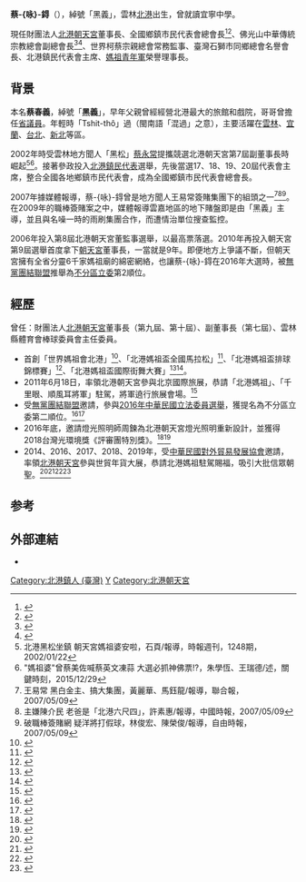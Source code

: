 {{multiple issues|
{{autobiography|time=2017-03-25T15:39:59+00:00}}
{{advert|time=2017-03-25T15:39:59+00:00}}
}}
{{noteTA
|T=zh-cn:蔡咏锝; zh-tw:蔡咏鍀; zh-hk:蔡咏鍀; zh-mo:蔡咏鍀; zh-sg:蔡咏锝;
}}
{{Infobox AM
|name = 蔡-{咏}-鍀
|image = 
|sex = 男
|nationality = {{ROC}}
|birth_date = {{birthdateandage|1961|10|10}}
|birth_place = {{TWN}}雲林縣北港鎮
|residence = {{TWN}}[[雲林縣|雲林縣]][[北港鎮_(台灣)|北港鎮]]
|nickname = 黑義
|religion = [[媽祖|媽祖]]
| party = {{Nonp}}
}}
'''蔡-{咏}-鍀'''（{{bd|1961年|10月10日}}），綽號「黑義」，雲林[[北港鎮_(臺灣)|北港]]出生，曾就讀宜寧中學。

現任財團法人[[北港朝天宮|北港朝天宮]]董事長、全國鄉鎮市民代表會總會長<ref>{{Cite news|url=http://tupshow.com/new_con.php?pid=426|title=全國鄉鎮市民代表總會 敦促中央修改宮廟課稅|last=|first=|date=|work=|accessdate=}}</ref><ref>{{Cite news|url=http://www.epochtimes.com/b5/15/4/23/n4418682.htm|title=台灣鄉鎮市民代表聯合研討會 北港舉行|last=|first=|date=|work=大紀元|accessdate=}}</ref>、佛光山中華傳統宗教總會副總會長<ref>{{Cite web|url=http://web.fgs.org.tw/news_detail.php?ihome=D51002&NewsCatId=613&u_id=13317|title=中華傳統宗教總會 蔡咏鍀、蔡金鍊力挺|accessdate=|author=|date=|publisher=}}</ref><ref>{{Cite web|url=http://www.fgsbmc.org.tw/GauD.aspx?PNO=2015120004|title=中華傳統宗教總會成立 共創人間之善美|accessdate=|author=|date=|publisher=}}</ref>、世界柯蔡宗親總會常務監事、臺灣石獅市同鄉總會名譽會長、北港鎮民代表會主席、[https://www.facebook.com/MatsuYouth 媽祖青年軍]榮譽理事長。

== 背景 ==
本名'''蔡春義'''，綽號「'''黑義'''」，早年父親曾經經營北港最大的旅館和戲院，哥哥曾擔任[[省議員|省議員]]。年輕時「Tshit-thô」過（閩南語「混過」之意），主要活躍在[[雲林縣|雲林]]、[[宜蘭縣|宜蘭]]、[[臺北|台北]]、[[新北市|新北]]等區。

2002年時受雲林地方聞人「黑松」[[蔡永常|蔡永常]]提攜競選北港朝天宮第7屆副董事長時崛起<ref>北港黑松坐鎮 朝天宮媽祖婆安啦，石頁/報導，時報週刊，1248期，2002/01/22</ref><ref name="tvshow2">"媽祖婆"曾蔡美佐喊蔡英文凍蒜 大選必抓神佛票!?，朱學恆、王瑞德/述，關鍵時刻，2015/12/29</ref>。接著參政投入[[鄉鎮市區民代表|北港鎮民代表]]選舉，先後當選17、18、19、20屆代表會主席，整合全國各地鄉鎮市民代表會，成為全國鄉鎮市民代表會總會長。

2007年據媒體報導，蔡-{咏}-鍀曾是地方聞人王易常簽賭集團下的組頭之一<ref>王易常 黑白金主、搞大集團，黃麗華、馬鈺龍/報導，聯合報，2007/05/09</ref><ref>主嫌陳介民 老爸是「北港六尺四」，許素惠/報導，中國時報，2007/05/09</ref><ref>破職棒簽賭網 疑洋將打假球，林俊宏、陳榮俊/報導，自由時報，2007/05/09</ref>。在2009年的職棒簽賭案之中，媒體報導雲嘉地區的地下賭盤即是由「黑義」主導，並且與名噪一時的雨刷集團合作，而遭情治單位搜查監控。

2006年投入第8屆北港朝天宮董監事選舉，以最高票落選。2010年再投入朝天宮第9屆選舉首度拿下[[朝天宮|朝天宮]]董事長，一當就是9年。即便地方上爭議不斷，但朝天宮擁有全省分靈6千家媽祖廟的綿密網絡，也讓蔡-{咏}-鍀在2016年大選時，被[[無黨團結聯盟|無黨團結聯盟]]推舉為[[不分區立委|不分區立委]]第2順位。

== 經歷 ==
曾任：財團法人[[北港朝天宮|北港朝天宮]]董事長（第九屆、第十屆）、副董事長（第七屆）、雲林縣體育會棒球委員會主任委員。
*首創「世界媽祖會北港」<ref>{{Cite web|url=http://www.matsu.org.tw/NewsDetail.aspx?selectID=332|title=北港朝天宮|accessdate=2017-03-29|author=|date=|work=|publisher=}}</ref>、「北港媽祖盃全國馬拉松」<ref>{{Cite news|url=http://news.ltn.com.tw/news/life/breakingnews/1865305|title=北港媽祖盃馬拉松 送8萬元金媽祖及i7等大獎|last=|first=|date=2016-10-24|work=自由時報|accessdate=}}</ref>、「北港媽祖盃排球錦標賽」<ref>{{Cite news|url=https://udn.com/news/story/7326/2026367|title=北港媽祖盃排球賽 盛大開幕如閱兵|last=|first=|date=2016-10-16|work=聯合新聞網|accessdate=}}</ref>、「北港媽祖盃國際街舞大賽」<ref>{{Cite news|url=http://www.chinatimes.com/newspapers/20170204000399-260107|title=朝天宮辦街舞 蔡咏鍀勁裝吸睛|last=|first=|date=|work=|accessdate=}}</ref><ref>{{Cite web|url=http://www.matsu.org.tw/MediaDetail.aspx?p=365|title=北港媽祖盃國際街舞大賽預告片|accessdate=|author=|date=|publisher=}}</ref>。
*2011年6月18日，率領北港朝天宮參與北京國際旅展，恭請「北港媽祖」、「千里眼、順風耳將軍」駐駕，將軍遶行旅展會場。<ref>{{Cite news|url=http://www.hellotw.com/lajl/wjws/201106/t20110623_663371.htm|title=台灣媽祖信仰中心北港朝天宮 北京展風姿|last=|first=|date=2011-06-23|work=你好台灣|accessdate=}}</ref>
*受[[無黨團結聯盟|無黨團結聯盟]]邀請，參與[[2016年中華民國立法委員選舉|2016年中華民國立法委員選舉]]，獲提名為不分區立委第二順位。<ref>{{Cite news|url=http://www.appledaily.com.tw/realtimenews/article/new/20150515/610957/|title=盼媽祖保佑　北港朝天宮董座參選立委|last=|first=|date=|work=蘋果日報|accessdate=}}</ref><ref>{{Cite news|url=https://tw.news.yahoo.com/%E5%8C%97%E6%B8%AF%E6%9C%9D%E5%A4%A9%E5%AE%AE%E8%91%A3%E4%BA%8B%E9%95%B7%E8%94%A1%E5%92%8F%E9%8D%80-%E5%88%97%E7%84%A1%E9%BB%A8%E4%B8%8D%E5%88%86%E5%8D%80-083341041.html|title=北港朝天宮董事長蔡咏鍀 列無黨不分區|last=|first=|date=|work=NOWnews|accessdate=}}</ref>
*2016年底，邀請燈光照明師周鍊為北港朝天宮燈光照明重新設計，並獲得2018台灣光環境獎《評審團特別獎》。<ref>{{Cite news|url=http://www.appledaily.com.tw/realtimenews/article/new/20170126/1043964/|title=國際大師操刀　北港朝天宮夜間亮起來|last=|first=|date=|work=蘋果日報|accessdate=}}</ref><ref>{{Cite news|url=https://www.youtube.com/watch?v=efO9i3V_6Yo|title=[東森新聞]國際大師周鍊操刀設計 北港朝天宮變璀璨花燈|last=|first=|date=|work=Youtube|accessdate=}}</ref>
*2014、2016、2017、2018、2019年，受[[中華民國對外貿易發展協會|中華民國對外貿易發展協會]]邀請，率領[[北港朝天宮|北港朝天宮]]參與世貿年貨大展，恭請北港媽祖駐駕賜福，吸引大批信眾朝聖。<ref>{{Cite news|url=http://www.chinatimes.com/realtimenews/20140115005474-260405|title=北港媽祖駐駕世貿年貨大展|last=|first=|date=2014-01-15|work=中時電子報|accessdate=}}</ref><ref>{{Cite news|url=http://news.ltn.com.tw/news/life/breakingnews/1580517|title=年貨大展開跑！放送 200萬元獎項 還能抽純金媽祖|last=|first=|date=2016-01-21|work=自由時報|accessdate=}}</ref><ref>{{Cite news|url=http://www.chinatimes.com/newspapers/20170113000138-260204|title=大吹異國風 貿協年貨展開跑 北港媽祖加持|last=|first=|date=2017-01-13|work=中時電子報|accessdate=}}</ref><ref>{{Cite news|url=http://www.chinatimes.com/realtimenews/20170116005204-260405|title=世貿年貨展喜迎32萬人潮 熱鬧閉幕喜迎金雞年|last=|first=|date=2017-01-16|work=中時電子報|accessdate=}}</ref>

==参考==
{{reflist|2}}

==外部連結==
* {{facebook|BlackYiOfficial}}

{{DEFAULTSORT:Cai y}}
[[Category:北港鎮人_(臺灣)|Category:北港鎮人 (臺灣)]]
[[Category:蔡姓|Y]]
[[Category:北港朝天宮|Category:北港朝天宮]]